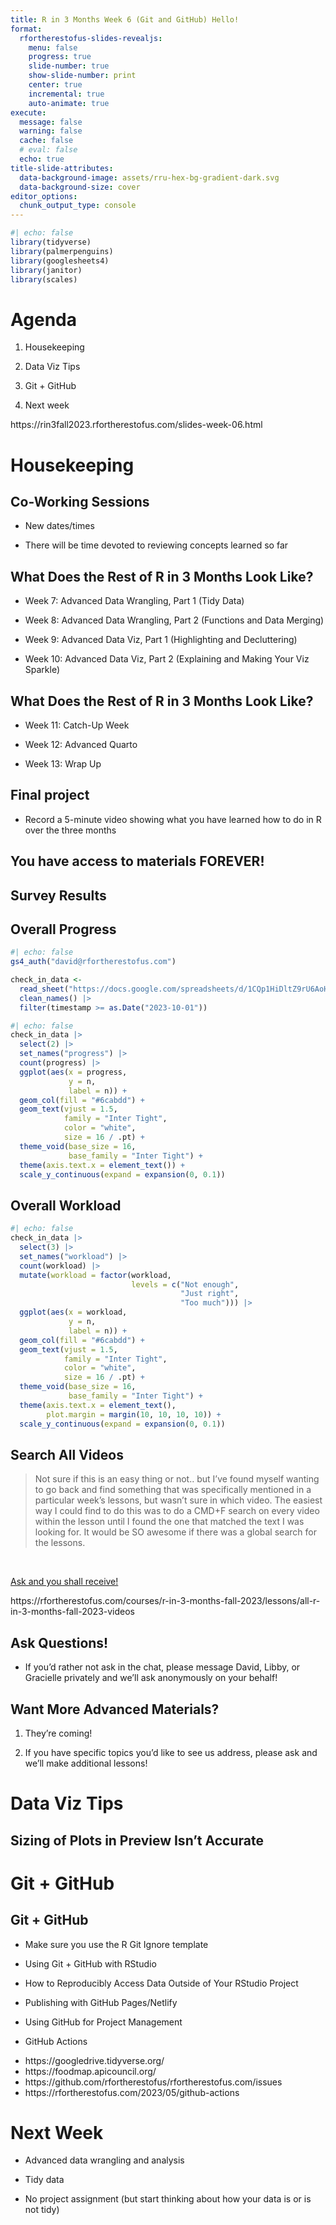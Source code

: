 ```yaml
---
title: R in 3 Months Week 6 (Git and GitHub) Hello!
format:
  rfortherestofus-slides-revealjs:
    menu: false
    progress: true
    slide-number: true
    show-slide-number: print
    center: true
    incremental: true
    auto-animate: true
execute: 
  message: false
  warning: false
  cache: false
  # eval: false
  echo: true
title-slide-attributes:
  data-background-image: assets/rru-hex-bg-gradient-dark.svg
  data-background-size: cover
editor_options: 
  chunk_output_type: console
---
```


```r
#| echo: false
library(tidyverse)
library(palmerpenguins)
library(googlesheets4)
library(janitor)
library(scales)
```

# Agenda

1. Housekeeping

1. Data Viz Tips

1. Git + GitHub

1. Next week

::: {.notes}
https://rin3fall2023.rfortherestofus.com/slides-week-06.html
:::

# Housekeeping {.inverse}

## Co-Working Sessions

- New dates/times

- There will be time devoted to reviewing concepts learned so far

## What Does the Rest of R in 3 Months Look Like?

- Week 7: Advanced Data Wrangling, Part 1 (Tidy Data)

- Week 8: Advanced Data Wrangling, Part 2 (Functions and Data Merging)

- Week 9: Advanced Data Viz, Part 1 (Highlighting and Decluttering)

- Week 10: Advanced Data Viz, Part 2 (Explaining and Making Your Viz Sparkle)

## What Does the Rest of R in 3 Months Look Like?

- Week 11: Catch-Up Week

- Week 12: Advanced Quarto

- Week 13: Wrap Up

## Final project

- Record a 5-minute video showing what you have learned how to do in R over the three months

## You have access to materials FOREVER! {.inverse}

## Survey Results {.inverse}

## Overall Progress

```r
#| echo: false
gs4_auth("david@rfortherestofus.com")

check_in_data <-
  read_sheet("https://docs.google.com/spreadsheets/d/1CQp1HiDltZ9rU6AoHDUhxMWX6hD_H2Yh5XCFvkBu8-U/edit?usp=sharing") |> 
  clean_names() |> 
  filter(timestamp >= as.Date("2023-10-01"))
```

```r
#| echo: false
check_in_data |> 
  select(2) |> 
  set_names("progress") |> 
  count(progress) |> 
  ggplot(aes(x = progress,
             y = n,
             label = n)) +
  geom_col(fill = "#6cabdd") +
  geom_text(vjust = 1.5,
            family = "Inter Tight",
            color = "white",
            size = 16 / .pt) +
  theme_void(base_size = 16,
             base_family = "Inter Tight") +
  theme(axis.text.x = element_text()) +
  scale_y_continuous(expand = expansion(0, 0.1))
```


## Overall Workload

```r
#| echo: false
check_in_data |> 
  select(3) |> 
  set_names("workload") |> 
  count(workload) |> 
  mutate(workload = factor(workload,
                           levels = c("Not enough",
                                      "Just right", 
                                      "Too much"))) |> 
  ggplot(aes(x = workload,
             y = n,
             label = n)) +
  geom_col(fill = "#6cabdd") +
  geom_text(vjust = 1.5,
            family = "Inter Tight",
            color = "white",
            size = 16 / .pt) +
  theme_void(base_size = 16,
             base_family = "Inter Tight") +
  theme(axis.text.x = element_text(),
        plot.margin = margin(10, 10, 10, 10)) +
  scale_y_continuous(expand = expansion(0, 0.1))
```


## Search All Videos

> Not sure if this is an easy thing or not.. but I've found myself wanting to go back and find something that was specifically mentioned in a particular week's lessons, but wasn't sure in which video. The easiest way I could find to do this was to do a CMD+F search on every video within the lesson until I found the one that matched the text I was looking for. It would be SO awesome if there was a global search for the lessons.

<br>

::: {.small}
[Ask and you shall receive!](https://rfortherestofus.com/courses/r-in-3-months-fall-2023/lessons/all-r-in-3-months-fall-2023-videos)
:::

::: {.notes}
https://rfortherestofus.com/courses/r-in-3-months-fall-2023/lessons/all-r-in-3-months-fall-2023-videos
:::

## Ask Questions!

- If you'd rather not ask in the chat, please message David, Libby, or Gracielle privately and we'll ask anonymously on your behalf!

## Want More Advanced Materials?

1. They're coming!

1. If you have specific topics you'd like to see us address, please ask and we'll make additional lessons!

# Data Viz Tips {.inverse}

## Sizing of Plots in Preview Isn't Accurate

# Git + GitHub {.inverse}

## Git + GitHub

- Make sure you use the R Git Ignore template

- Using Git + GitHub with RStudio

- How to Reproducibly Access Data Outside of Your RStudio Project

- Publishing with GitHub Pages/Netlify

- Using GitHub for Project Management

- GitHub Actions

::: {.notes}
- https://googledrive.tidyverse.org/
- https://foodmap.apicouncil.org/
- https://github.com/rfortherestofus/rfortherestofus.com/issues
- https://rfortherestofus.com/2023/05/github-actions
:::



# Next Week

- Advanced data wrangling and analysis

- Tidy data

- No project assignment (but start thinking about how your data is or is not tidy)
